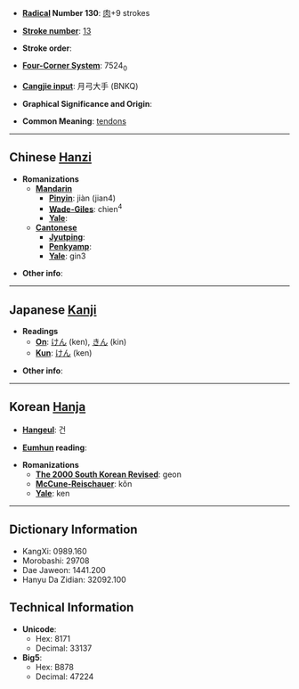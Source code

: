 * '''[[Wiktionary:Chinese radical index| Radical]] Number 130''': [[Wiktionary:Chinese radical index 肉|肉]]+9 strokes

* '''[[Wiktionary:Chinese total strokes index|Stroke number]]''': [[Wiktionary:Chinese total strokes index 13|13]]

* '''Stroke order''': 

* '''[[Wiktionary:Chinese four corner index|Four-Corner System]]''': 7524<sub>0</sub>

* '''[[Wiktionary:Chinese Cangjie index|Cangjie input]]''': 月弓大手 (BNKQ)

* '''Graphical Significance and Origin''': 

* '''Common Meaning''': [[tendon]]s

----

== Chinese [[Hanzi]] ==

* '''Romanizations'''
** '''[[Mandarin]]'''
*** '''[[Pinyin]]''': jiàn (jian4)
*** '''[[Wade-Giles]]''': chien<sup>4</sup>
*** '''[[Yale]]''': 
** '''[[Cantonese]]'''
*** '''[[Jyutping]]''':
*** '''[[Penkyamp]]''': 
*** '''[[Yale]]''': gin3

* '''Other info''': 

----

== Japanese [[Kanji]] ==

* '''Readings'''
** '''[[On]]''': [[けん]] (ken), [[きん]] (kin)
** '''[[Kun]]''': [[けん]] (ken)

* '''Other info''':  

----

== Korean [[Hanja]] ==

* '''[[Hangeul]]''': 건

* '''[[Eumhun]] reading''': 

* '''Romanizations'''
** '''[[The 2000 South Korean Revised Romanization|The 2000 South Korean Revised]]''': geon
** '''[[McCune-Reischauer]]''': kŏn
** '''[[Yale]]''': ken

----

== Dictionary Information ==

* KangXi: 0989.160
* Morobashi: 29708
* Dae Jaweon: 1441.200
* Hanyu Da Zidian: 32092.100

== Technical Information ==

* '''Unicode''':
** Hex: 8171
** Decimal: 33137
* '''Big5''':
** Hex: B878
** Decimal: 47224